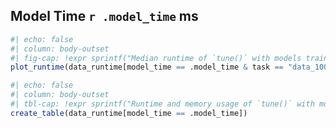 ## Model Time `r .model_time` ms

```r
#| echo: false
#| column: body-outset
#| fig-cap: !expr sprintf("Median runtime of `tune()` with models trained for %i ms depending on the mlr3tuning version. The dashed line indicates the total training time of the models. Error bars represent the median absolute deviation of the runtime.", .model_time)
plot_runtime(data_runtime[model_time == .model_time & task == "data_1000"])
```

```r
#| echo: false
#| column: body-outset
#| tbl-cap: !expr sprintf("Runtime and memory usage of `tune()` with models trained for %i ms depending on the mlr3tuning version. The K factor shows how much longer the runtime is than the model training. A red background indicates that the runtime is 3 times larger than the total training time of the models. The table includes runtime and memory usage for tasks of size 1000 and 10,000.", .model_time)
create_table(data_runtime[model_time == .model_time])
```

